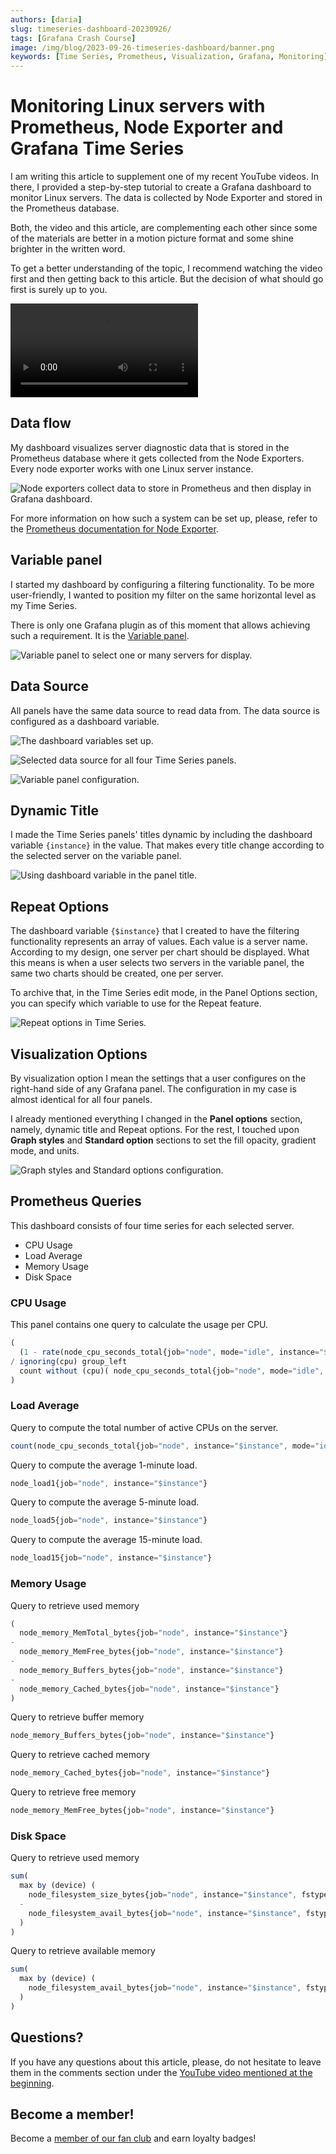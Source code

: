 ```yaml
---
authors: [daria]
slug: timeseries-dashboard-20230926/
tags: [Grafana Crash Course]
image: /img/blog/2023-09-26-timeseries-dashboard/banner.png
keywords: [Time Series, Prometheus, Visualization, Grafana, Monitoring]
---
```



# Monitoring Linux servers with Prometheus, Node Exporter and Grafana Time Series

I am writing this article to supplement one of my recent YouTube videos. In there, I provided a step-by-step tutorial to create a Grafana dashboard to monitor Linux servers. The data is collected by Node Exporter and stored in the Prometheus database.

Both, the video and this article, are complementing each other since some of the materials are better in a motion picture format and some shine brighter in the written word.

To get a better understanding of the topic, I recommend watching the video first and then getting back to this article. But the decision of what should go first is surely up to you.

<Video
  src="https://www.youtube.com/embed/YpOazX67GSo"
  title="Monitoring Linux servers with Prometheus, Node Exporter and Grafana Time Series."
/>

## Data flow

My dashboard visualizes server diagnostic data that is stored in the Prometheus database where it gets collected from the Node Exporters. Every node exporter works with one Linux server instance.

<Image
  title="Node exporters collect data to store in Prometheus and then display in Grafana dashboard."
  src="/img/blog/2023-09-26-timeseries-dashboard/timeseries-prometheus.png"
/>

For more information on how such a system can be set up, please, refer to the [Prometheus documentation for Node Exporter](https://prometheus.io/docs/guides/node-exporter/).

## Variable panel

I started my dashboard by configuring a filtering functionality. To be more user-friendly, I wanted to position my filter on the same horizontal level as my Time Series.

There is only one Grafana plugin as of this moment that allows achieving such a requirement. It is the [Variable panel](/plugins/volkovlabs-variable-panel).

<Image
  title="Variable panel to select one or many servers for display."
  src="/img/blog/2023-09-26-timeseries-dashboard/dash.png"
/>

## Data Source

All panels have the same data source to read data from. The data source is configured as a dashboard variable.

<Image
  title="The dashboard variables set up."
  src="/img/blog/2023-09-26-timeseries-dashboard/vars.png"
/>

<Image
  title="Selected data source for all four Time Series panels."
  src="/img/blog/2023-09-26-timeseries-dashboard/ds.png"
/>

<Image
  title="Variable panel configuration."
  src="/img/blog/2023-09-26-timeseries-dashboard/var-p.png"
/>

## Dynamic Title

I made the Time Series panels' titles dynamic by including the dashboard variable `{instance}` in the value. That makes every title change according to the selected server on the variable panel.

<Image
  title="Using dashboard variable in the panel title."
  src="/img/blog/2023-09-26-timeseries-dashboard/title.png"
/>

## Repeat Options

The dashboard variable `{$instance}` that I created to have the filtering functionality represents an array of values. Each value is a server name.
According to my design, one server per chart should be displayed. What this means is when a user selects two servers in the variable panel, the same two charts should be created, one per server.

To archive that, in the Time Series edit mode, in the Panel Options section, you can specify which variable to use for the Repeat feature.

<Image
  title="Repeat options in Time Series."
  src="/img/blog/2023-09-26-timeseries-dashboard/repeat.png"
/>

## Visualization Options

By visualization option I mean the settings that a user configures on the right-hand side of any Grafana panel. The configuration in my case is almost identical for all four panels.

I already mentioned everything I changed in the <b>Panel options</b> section, namely, dynamic title and Repeat options. For the rest, I touched upon <b>Graph styles</b> and <b>Standard option</b> sections to set the fill opacity, gradient mode, and units.

<Image
  title="Graph styles and Standard options configuration."
  src="/img/blog/2023-09-26-timeseries-dashboard/style.png"
/>

## Prometheus Queries

This dashboard consists of four time series for each selected server.

- CPU Usage
- Load Average
- Memory Usage
- Disk Space

### CPU Usage

This panel contains one query to calculate the usage per CPU.

```JavaScript
(
  (1 - rate(node_cpu_seconds_total{job="node", mode="idle", instance="$instance"}[$__interval]))
/ ignoring(cpu) group_left
  count without (cpu)( node_cpu_seconds_total{job="node", mode="idle", instance="$instance"})
)
```

### Load Average

Query to compute the total number of active CPUs on the server.

```JavaScript
count(node_cpu_seconds_total{job="node", instance="$instance", mode="idle"})
```

Query to compute the average 1-minute load.

```JavaScript
node_load1{job="node", instance="$instance"}
```

Query to compute the average 5-minute load.

```JavaScript
node_load5{job="node", instance="$instance"}
```

Query to compute the average 15-minute load.

```JavaScript
node_load15{job="node", instance="$instance"}
```

### Memory Usage

Query to retrieve used memory

```JavaScript
(
  node_memory_MemTotal_bytes{job="node", instance="$instance"}
-
  node_memory_MemFree_bytes{job="node", instance="$instance"}
-
  node_memory_Buffers_bytes{job="node", instance="$instance"}
-
  node_memory_Cached_bytes{job="node", instance="$instance"}
)
```

Query to retrieve buffer memory

```JavaScript
node_memory_Buffers_bytes{job="node", instance="$instance"}
```

Query to retrieve cached memory

```JavaScript
node_memory_Cached_bytes{job="node", instance="$instance"}
```

Query to retrieve free memory

```JavaScript
node_memory_MemFree_bytes{job="node", instance="$instance"}
```

### Disk Space

Query to retrieve used memory

```JavaScript
sum(
  max by (device) (
    node_filesystem_size_bytes{job="node", instance="$instance", fstype!=""}
  -
    node_filesystem_avail_bytes{job="node", instance="$instance", fstype!=""}
  )
)
```

Query to retrieve available memory

```JavaScript
sum(
  max by (device) (
    node_filesystem_avail_bytes{job="node", instance="$instance", fstype!=""}
  )
)

```

## Questions?

If you have any questions about this article, please, do not hesitate to leave them in the comments section under the [YouTube video mentioned at the beginning](https://www.youtube.com/watch?v=YpOazX67GSo).

## Become a member!

Become a [member of our fan club](https://www.youtube.com/channel/UCQadniwbukI6ZmTN2oTTb-g/join) and earn loyalty badges!
